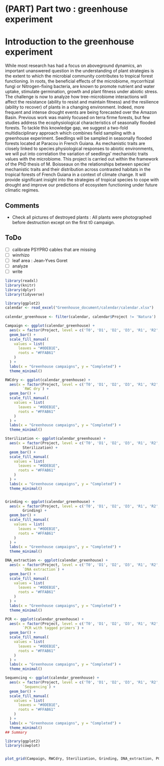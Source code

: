 # (PART) Part two : greenhouse experiment {-}

# Introduction to the greenhouse experiment {-}

While most research has had a focus on aboveground dynamics, an important unanswered question in the understanding of plant strategies is the extent to which the microbial community contributes to tropical forest functioning. In roots, the beneficial effects of the microbiome, mycorrhizal fungi or Nitrogen-fixing bacteria, are known to promote nutrient and water uptake, stimulate germination, growth and plant fitness under abiotic stress. The challenge is now to analyze how tree-microbiome interactions will affect the resistance (ability to resist and maintain fitness) and the resilience (ability to recover) of plants in a changing environment. Indeed, more frequent and intense drought events are being forecasted over the Amazon Basin. Previous work was mainly focused on terra firme forests, but few studies address the ecophysiological characteristics of seasonally flooded forests. To tackle this knowledge gap, we suggest a two-fold multidisciplinary approach which combines field sampling with a greenhouse experiment. Seedlings will be sampled in seasonally flooded forests located at Paracou in French Guiana. As mechanistic traits are closely linked to species physiological responses to abiotic environments, we will put into correlation the variation of seedlings’ mechanistic traits values with the microbiome. This project is carried out within the framework of the PhD thesis of M. Boisseaux on the relationships between species’ mechanistic traits and their distribution across contrasted habitats in the tropical forests of French Guiana in a context of climate change. It will provide significant insight into the strategies of tropical species to cope with drought and improve our predictions of ecosystem functioning under future climatic regimes.


## Comments

* Check all pictures of destroyed plants : All plants were photographed before destruction except on the first t0 campaign. 


## ToDo

- [ ] calibrate PSYPRO cables that are missing
- [ ] winrhizo
- [ ] leaf area : Jean-Yves Goret
- [ ] analyze
- [ ] write

```r

library(readxl)
library(knitr)
library(dplyr)
library(tidyverse)

library(ggplot2)
calendar <- read_excel("Greenhouse_document/calendar/calendar.xlsx")
                       
calendar_greenhouse <- filter(calendar, calendar$Project != 'Natura')

Campaign <- ggplot(calendar_greenhouse) +
  aes(x = factor(Project, level = c('T0', 'D1', 'D2', 'D3', 'R1', 'R2', 'R3')), fill = Organ, weight = Campaign) +
  geom_bar() +
  scale_fill_manual(
    values = list(
      leaves = "#0DEB1E",
      roots = "#FFAB61"
    )
  ) +
  labs(x = "Greenhouse campaigns", y = "Completed") +
  theme_minimal()

RWCdry <- ggplot(calendar_greenhouse) +
  aes(x = factor(Project, level = c('T0', 'D1', 'D2', 'D3', 'R1', 'R2', 'R3')), fill = Organ, weight = 
        `RWC dry`) +
  geom_bar() +
  scale_fill_manual(
    values = list(
      leaves = "#0DEB1E",
      roots = "#FFAB61"
    )
  ) +
  labs(x = "Greenhouse campaigns", y = "Completed") +
  theme_minimal()

Sterilization <- ggplot(calendar_greenhouse) +
  aes(x = factor(Project, level = c('T0', 'D1', 'D2', 'D3', 'R1', 'R2', 'R3')), fill = Organ, weight = 
        Sterilization) +
  geom_bar() +
  scale_fill_manual(
    values = list(
      leaves = "#0DEB1E",
      roots = "#FFAB61"
    )
  ) +
  labs(x = "Greenhouse campaigns", y = "Completed") +
  theme_minimal()


Grinding <- ggplot(calendar_greenhouse) +
  aes(x = factor(Project, level = c('T0', 'D1', 'D2', 'D3', 'R1', 'R2', 'R3')), fill = Organ, weight = 
        Grinding) +
  geom_bar() +
  scale_fill_manual(
    values = list(
      leaves = "#0DEB1E",
      roots = "#FFAB61"
    )
  ) +
  labs(x = "Greenhouse campaigns", y = "Completed") +
  theme_minimal()

DNA_extraction <- ggplot(calendar_greenhouse) +
  aes(x = factor(Project, level = c('T0', 'D1', 'D2', 'D3', 'R1', 'R2', 'R3')), fill = Organ, weight = 
        `DNA extraction`) +
  geom_bar() +
  scale_fill_manual(
    values = list(
      leaves = "#0DEB1E",
      roots = "#FFAB61"
    )
  ) +
  labs(x = "Greenhouse campaigns", y = "Completed") +
  theme_minimal()

PCR <- ggplot(calendar_greenhouse) +
  aes(x = factor(Project, level = c('T0', 'D1', 'D2', 'D3', 'R1', 'R2', 'R3')), fill = Organ, weight = 
        `PCR with tagged primers`) +
  geom_bar() +
  scale_fill_manual(
    values = list(
      leaves = "#0DEB1E",
      roots = "#FFAB61"
    )
  ) +
  labs(x = "Greenhouse campaigns", y = "Completed") +
  theme_minimal()

Sequencing <- ggplot(calendar_greenhouse) +
  aes(x = factor(Project, level = c('T0', 'D1', 'D2', 'D3', 'R1', 'R2', 'R3')), fill = Organ, weight = 
        `Sequencing`) +
  geom_bar() +
  scale_fill_manual(
    values = list(
      leaves = "#0DEB1E",
      roots = "#FFAB61"
    )
  ) +
  labs(x = "Greenhouse campaigns", y = "Completed") +
  theme_minimal()
## Summary 

library(ggplot2)
library(cowplot)


plot_grid(Campaign, RWCdry, Sterilization, Grinding, DNA_extraction, PCR , Sequencing, labels = c('Campaign', 'RWC Dry', 'Sterilization', 'Grinding', 'DNA', 'PCR', 'Sequencing'), label_size = 12)

```


